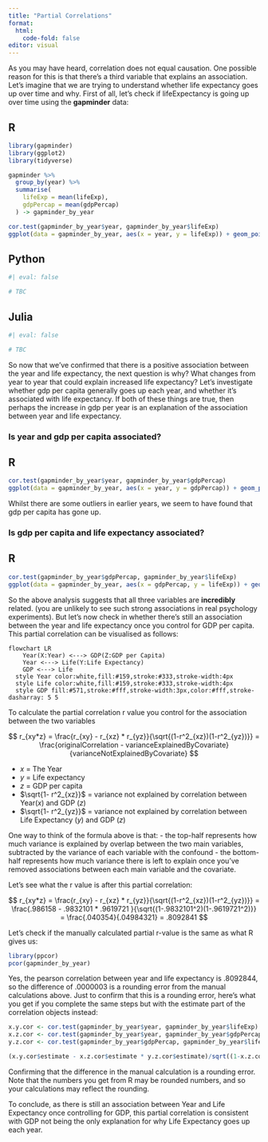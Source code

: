 ```yaml
---
title: "Partial Correlations"
format: 
  html:
    code-fold: false
editor: visual
---
```


As you may have heard, correlation does not equal causation. One possible reason for this is that there's a third variable that explains an association. Let's imagine that we are trying to understand whether life expectancy goes up over time and why. First of all, let's check if lifeExpectancy is going up over time using the **gapminder** data:

::: panel-tabset
## R

```r
library(gapminder)
library(ggplot2)
library(tidyverse)

gapminder %>% 
  group_by(year) %>% 
  summarise(
    lifeExp = mean(lifeExp),
    gdpPercap = mean(gdpPercap)
  ) -> gapminder_by_year

cor.test(gapminder_by_year$year, gapminder_by_year$lifeExp)
ggplot(data = gapminder_by_year, aes(x = year, y = lifeExp)) + geom_point() + geom_smooth(method = lm)
```

## Python

```python
#| eval: false

# TBC

```

## Julia

```julia
#| eval: false

# TBC

```
:::

So now that we've confirmed that there is a positive association between the year and life expectancy, the next question is why? What changes from year to year that could explain increased life expectancy? Let's investigate whether gdp per capita generally goes up each year, and whether it's associated with life expectancy. If both of these things are true, then perhaps the increase in gdp per year is an explanation of the association between year and life expectancy.

### Is year and gdp per capita associated?

::: panel-tabset
## R

```r
cor.test(gapminder_by_year$year, gapminder_by_year$gdpPercap)
ggplot(data = gapminder_by_year, aes(x = year, y = gdpPercap)) + geom_point() + geom_smooth(method = lm)
```

Whilst there are some outliers in earlier years, we seem to have found that gdp per capita has gone up.
:::

### Is gdp per capita and life expectancy associated?

::: panel-tabset
## R

```r
cor.test(gapminder_by_year$gdpPercap, gapminder_by_year$lifeExp)
ggplot(data = gapminder_by_year, aes(x = gdpPercap, y = lifeExp)) + geom_point() + geom_smooth(method = lm)
```
:::

So the above analysis suggests that all three variables are **incredibly** related. (you are unlikely to see such strong associations in real psychology experiments). But let's now check in whether there's still an association between the year and life expectancy once you control for GDP per capita. This partial correlation can be visualised as follows:

```mermaid
flowchart LR
    Year(X:Year) <---> GDP(Z:GDP per Capita)
    Year <---> Life(Y:Life Expectancy)
    GDP <---> Life 
  style Year color:white,fill:#159,stroke:#333,stroke-width:4px
  style Life color:white,fill:#159,stroke:#333,stroke-width:4px
  style GDP fill:#571,stroke:#fff,stroke-width:3px,color:#fff,stroke-dasharray: 5 5
```

To calculate the partial correlation r value you control for the association between the two variables

$$
r_{xy*z} = \frac{r_{xy} - r_{xz} * r_{yz}}{\sqrt{(1-r^2_{xz})(1-r^2_{yz})}} = \frac{originalCorrelation - varianceExplainedByCovariate}{varianceNotExplainedByCovariate}
$$

- $x$ = The Year
- $y$ = Life expectancy
- $z$ = GDP per capita 
- $\sqrt{1- r^2_{xz}}$ = variance not explained by correlation between Year($x$) and GDP ($z$)
- $\sqrt{1- r^2_{yz}}$ = variance not explained by correlation between Life Expectancy ($y$) and GDP ($z$)

One way to think of the formula above is that:
- the top-half represents how much variance is explained by overlap between the two main variables, subtracted by the variance of each variable with the confound
- the bottom-half represents how much variance there is left to explain once you've removed associations between each main variable and the covariate.

Let's see what the r value is after this partial correlation:


$$
r_{xy*z} = \frac{r_{xy} - r_{xz} * r_{yz}}{\sqrt{(1-r^2_{xz})(1-r^2_{yz})}} = \frac{.986158 - .9832101 * .9619721 }{\sqrt{(1-.9832101^2)(1-.9619721^2)}} = \frac{.040354}{.04984321} = .8092841
$$

Let's check if the manually calculated partial r-value is the same as what R gives us:


```r
library(ppcor)
pcor(gapminder_by_year)
```
Yes, the pearson correlation between year and life expectancy is .8092844, so the difference of .0000003 is a rounding error from the manual calculations above. Just to confirm that this is a rounding error, here's what you get if you complete the same steps but with the estimate part of the correlation objects instead:

```r
x.y.cor <- cor.test(gapminder_by_year$year, gapminder_by_year$lifeExp)
x.z.cor <- cor.test(gapminder_by_year$year, gapminder_by_year$gdpPercap)
y.z.cor <- cor.test(gapminder_by_year$gdpPercap, gapminder_by_year$lifeExp)

(x.y.cor$estimate - x.z.cor$estimate * y.z.cor$estimate)/sqrt((1-x.z.cor$estimate^2) * (1 - y.z.cor$estimate^2))
```

Confirming that the difference in the manual calculation is a rounding error. Note that the numbers you get from R may be rounded numbers, and so your calculations may reflect the rounding.

To conclude, as there is still an association between Year and Life Expectancy once controlling for GDP, this partial correlation is consistent with GDP not being the only explanation for why Life Expectancy goes up each year.
